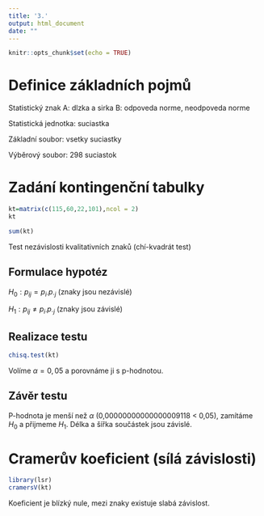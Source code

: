 ---
title: '3.'
output: html_document
date: ""
---

```{r setup, include=FALSE}
knitr::opts_chunk$set(echo = TRUE)
```


# Definice základních pojmů

Statistický znak A: dlzka a sirka
                 B: odpoveda norme, neodpoveda norme
                 
Statistická jednotka: suciastka
                 
Základní soubor: vsetky suciastky

Výběrový soubor: 298 suciastok

# Zadání kontingenční tabulky

```{r}
kt=matrix(c(115,60,22,101),ncol = 2)
kt
```

```{r}
sum(kt)
```

Test nezávislosti kvalitativních znaků (chí-kvadrát test)

## Formulace hypotéz

$H_0:p_{ij}=p_{i\cdot}p_{\cdot j}$ (znaky jsou nezávislé)

$H_1:p_{ij}\neq p_{i\cdot}p_{\cdot j}$ (znaky jsou závislé)

## Realizace testu

```{r}
chisq.test(kt)
```

Volíme $\alpha=0{,}05$ a porovnáme ji s p-hodnotou.

## Závěr testu

P-hodnota je menší než $\alpha$ (0,00000000000000009118 < 0,05), zamítáme $H_0$ a přijmeme $H_1$. Délka a šířka součástek jsou závislé.

# Cramerův koeficient (sílá závislosti)

```{r}
library(lsr)
cramersV(kt)
```

Koeficient je blízký nule, mezi znaky existuje slabá závislost.
